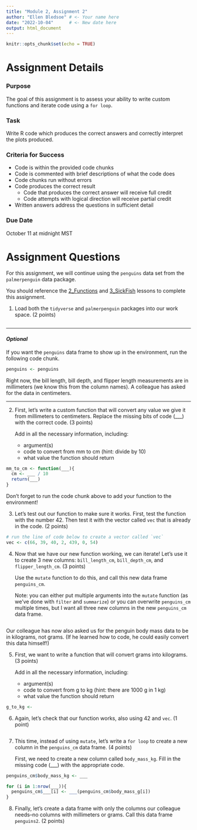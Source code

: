 ```yaml
---
title: "Module 2, Assignment 2"
author: "Ellen Bledsoe" # <- Your name here
date: "2022-10-04"      # <- New date here 
output: html_document
---
```


```r
knitr::opts_chunk$set(echo = TRUE)
```

# Assignment Details

### Purpose

The goal of this assignment is to assess your ability to write custom functions and iterate code using a `for loop`.

### Task

Write R code which produces the correct answers and correctly interpret the plots produced.

### Criteria for Success

-   Code is within the provided code chunks
-   Code is commented with brief descriptions of what the code does
-   Code chunks run without errors
-   Code produces the correct result
    -   Code that produces the correct answer will receive full credit
    -   Code attempts with logical direction will receive partial credit
-   Written answers address the questions in sufficient detail

### Due Date

October 11 at midnight MST

# Assignment Questions

For this assignment, we will continue using the `penguins` data set from the `palmerpenguin` data package.

You should reference the [2_Functions](https://rstudio.cloud/spaces/269799/content/4572764) and [3_SickFish](https://rstudio.cloud/spaces/269799/content/4606658) lessons to complete this assignment.

1.  Load both the `tidyverse` and `palmerpenguin` packages into our work space. (2 points)

```r

```

------------------------------------------------------------------------

#### *Optional*

If you want the `penguins` data frame to show up in the environment, run the following code chunk.

```r
penguins <- penguins
```

Right now, the bill length, bill depth, and flipper length measurements are in millimeters (we know this from the column names). A colleague has asked for the data in centimeters.

------------------------------------------------------------------------

2.  First, let's write a custom function that will convert any value we give it from millimeters to centimeters. Replace the missing bits of code (\_\_\_) with the correct code. (3 points)

    Add in all the necessary information, including:

    -   argument(s)
    -   code to convert from mm to cm (hint: divide by 10)
    -   what value the function should return

```r
mm_to_cm <- function(___){
  cm <- ___ / 10
  return(___)
}
```

Don't forget to run the code chunk above to add your function to the environment!

3.  Let's test out our function to make sure it works. First, test the function with the number 42. Then test it with the vector called `vec` that is already in the code. (2 points)

```r
# run the line of code below to create a vector called `vec`
vec <- c(66, 39, 40, 2, 439, 0, 54)

```

4.  Now that we have our new function working, we can iterate! Let's use it to create 3 new columns: `bill_length_cm`, `bill_depth_cm`, and `flipper_length_cm`. (3 points)

    Use the `mutate` function to do this, and call this new data frame `penguins_cm`.

    Note: you can either put multiple arguments into the `mutate` function (as we've done with `filter` and `summarize`) or you can overwrite `penguins_cm` multiple times, but I want all three new columns in the new `penguins_cm` data frame.

```r

```

Our colleague has now also asked us for the penguin body mass data to be in kilograms, not grams. (If he learned how to code, he could easily convert this data himself!)

5.  First, we want to write a function that will convert grams into kilograms. (3 points)

    Add in all the necessary information, including:

    -   argument(s)
    -   code to convert from g to kg (hint: there are 1000 g in 1 kg)
    -   what value the function should return

```r
g_to_kg <- 
```

6.  Again, let's check that our function works, also using 42 and `vec`. (1 point)

```r

```

7.  This time, instead of using `mutate`, let's write a `for loop` to create a new column in the `penguins_cm` data frame. (4 points)

    First, we need to create a new column called `body_mass_kg`. Fill in the missing code (\_\_\_) with the appropriate code.

```r
penguins_cm$body_mass_kg <- ___

for (i in 1:nrow(___)){
  penguins_cm$___[i] <- ___(penguins_cm$body_mass_g[i])
}
```

8.  Finally, let's create a data frame with only the columns our colleague needs--no columns with millimeters or grams. Call this data frame `penguins2`. (2 points)

```r

```
